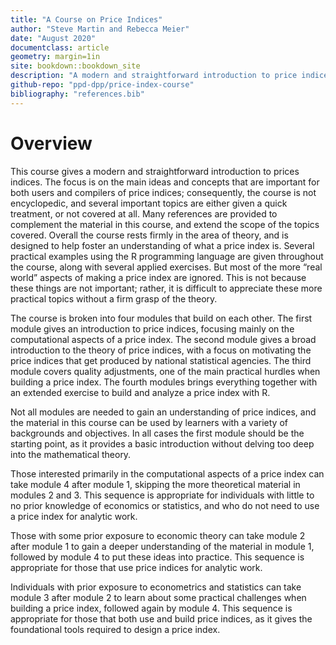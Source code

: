 ```yaml
---
title: "A Course on Price Indices"
author: "Steve Martin and Rebecca Meier"
date: "August 2020"
documentclass: article
geometry: margin=1in
site: bookdown::bookdown_site
description: "A modern and straightforward introduction to price indices"
github-repo: "ppd-dpp/price-index-course"
bibliography: "references.bib"
---
```


# Overview {-}

This course gives a modern and straightforward introduction to prices indices. The focus is on the main ideas and concepts that are important for both users and compilers of price indices; consequently, the course is not encyclopedic, and several important topics are either given a quick treatment, or not covered at all. Many references are provided to complement the material in this course, and extend the scope of the topics covered. Overall the course rests firmly in the area of theory, and is designed to help foster an understanding of what a price index is. Several practical examples using the R programming language are given throughout the course, along with several applied exercises. But most of the more "real world" aspects of making a price index are ignored. This is not because these things are not important; rather, it is difficult to appreciate these more practical topics without a firm grasp of the theory.

The course is broken into four modules that build on each other. The first module gives an introduction to price indices, focusing mainly on the computational aspects of a price index. The second module gives a broad introduction to the theory of price indices, with a focus on motivating the price indices that get produced by national statistical agencies. The third module covers quality adjustments, one of the main practical hurdles when building a price index. The fourth modules brings everything together with an extended exercise to build and analyze a price index with R.

Not all modules are needed to gain an understanding of price indices, and the material in this course can be used by learners with a variety of backgrounds and objectives. In all cases the first module should be the starting point, as it provides a basic introduction without delving too deep into the mathematical theory. 

Those interested primarily in the computational aspects of a price index can take module 4 after module 1, skipping the more theoretical material in modules 2 and 3. This sequence is appropriate for individuals with little to no prior knowledge of economics or statistics, and who do not need to use a price index for analytic work.

Those with some prior exposure to economic theory can take module 2 after module 1 to gain a deeper understanding of the material in module 1, followed by module 4 to put these ideas into practice. This sequence is appropriate for those that use price indices for analytic work.

Individuals with prior exposure to econometrics and statistics can take module 3 after module 2 to learn about some practical challenges when building a price index, followed again by module 4. This sequence is appropriate for those that both use and build price indices, as it gives the foundational tools required to design a price index.